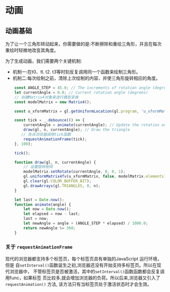 # 动画

## 动画基础
为了让一个三角形转动起来，你需要做的是:不断擦除和重绘三角形，并且在每次重绘时轻微地改变其角度。

为了生成动画，我们需要两个关键机制:
- 机制一:在t0、tl. t2. t3等时刻反复调用同一个函数来绘制三角形。
- 机制二:每次绘制之前，清除上次绘制的内容，并使三角形旋转相应的角度。

```ts
    const ANGLE_STEP = 45.0; // The increments of rotation angle (degrees)
    let currentAngle = 0.0; // Current rotation angle (degrees)
    // 创建Matrix4对象来进行模型变换
    const modelMatrix = new Matrix4();

    const u_xformMatrix = gl.getUniformLocation(gl.program, 'u_xformMatrix');

    const tick = _.debounce(() => {
        currentAngle = animate(currentAngle); // Update the rotation angle
        draw(gl, n, currentAngle); // Draw the triangle
       // 告诉浏览器调用tick函数
        requestAnimationFrame(tick);
    }, 100);

    tick();

    function draw(gl, n, currentAngle) {
        // 设置旋转矩阵
        modelMatrix.setRotate(currentAngle, 0, 0, 1);
        gl.uniformMatrix4fv(u_xformMatrix, false, modelMatrix.elements);
        gl.clear(gl.COLOR_BUFFER_BIT);
        gl.drawArrays(gl.TRIANGLES, 0, n);
    }

    let last = Date.now();
    function animate(angle) {
        let now = Date.now();
        let elapsed = now - last;
        last = now;
        let newAngle = angle + (ANGLE_STEP * elapsed) / 1000.0;
        return newAngle %= 360;
    }
```

### 关于 `requestAnimationFrame`
现代的浏览器都支持多个标签页，每个标签页具有单独的JavaScript 运行环境，但是
自`setInterval()`函数诞生之初,浏览器还没有开始支持多标签页。所以在现代浏览器中，
不管标签页是否被激活，其中的`setInterval()`函数函数都会反复调用func，如果标签
页比较多,就会增加浏览器的负荷。所以后来,浏览器又引入了`requestAnimation()` 方法,
该方法只有当标签页处于激活状态时才会生效。

